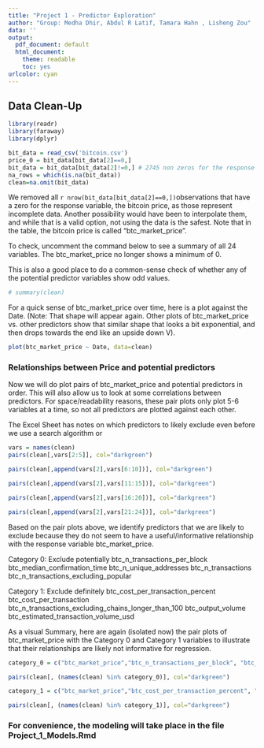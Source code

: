 ---
title: "Project 1 - Predictor Exploration"
author: "Group: Medha Dhir, Abdul R Latif, Tamara Hahn , Lisheng Zou"
data: ''
output:
  pdf_document: default
  html_document: 
    theme: readable
    toc: yes
urlcolor: cyan
---


## Data Clean-Up

```{r, show_col_types = FALSE}
library(readr)
library(faraway)
library(dplyr)

bit_data = read_csv('bitcoin.csv')
price_0 = bit_data[bit_data[2]==0,]
bit_data = bit_data[bit_data[2]!=0,] # 2745 non zeros for the response variable
na_rows = which(is.na(bit_data))
clean=na.omit(bit_data)
```
We removed all `r nrow(bit_data[bit_data[2]==0,])`observations that have a zero for the response variable, the bitcoin price, as those represent incomplete data. Another possibility would have been to interpolate them, and while that is a valid option, not using the data is the safest. Note that in the table, the bitcoin price is called "btc_market_price".

To check, uncomment the command below to see a summary of all 24 variables. The btc_market_price no longer shows a minimum of 0. 

This is also a good place to do a common-sense check of whether any of the potential predictor variables show odd values. 

```{r}
# summary(clean)
```


For a quick sense of btc_market_price over time, here is a plot against the Date. (Note: That shape will appear again. Other plots of btc_market_price vs. other predictors show that similar shape that looks a bit exponential, and then drops towards the end like an upside down V).

```{r}
plot(btc_market_price ~ Date, data=clean)
```

### Relationships between Price and potential predictors

Now we will do plot pairs of btc_market_price and potential predictors in order. This will also allow us to look at some correlations between predictors. For space/readability reasons, these pair plots only plot 5-6 variables at a time, so not all predictors are plotted against each other.

The Excel Sheet has notes on which predictors to likely exclude even before we use a search algorithm or 

```{r}
vars = names(clean)
pairs(clean[,vars[2:5]], col="darkgreen")
```



```{r}

pairs(clean[,append(vars[2],vars[6:10])], col="darkgreen")

```



```{r}
pairs(clean[,append(vars[2],vars[11:15])], col="darkgreen") 
```



```{r}
pairs(clean[,append(vars[2],vars[16:20])], col="darkgreen")
```

```{r}

pairs(clean[,append(vars[2],vars[21:24])], col="darkgreen")
```
Based on the pair plots above, we identify predictors that we are likely to exclude because they do not seem to have a useful/informative relationship with the response variable btc_market_price. 


Category 0: Exclude potentially
btc_n_transactions_per_block
btc_median_confirmation_time
btc_n_unique_addresses
btc_n_transactions
btc_n_transactions_excluding_popular

Category 1: Exclude definitely
btc_cost_per_transaction_percent
btc_cost_per_transaction
btc_n_transactions_excluding_chains_longer_than_100
btc_output_volume
btc_estimated_transaction_volume_usd


As a visual Summary, here are again (isolated now) the pair plots of btc_market_price with the Category 0 and Category 1 variables to illustrate that their relationships are likely not informative for regression.


```{r}
category_0 = c("btc_market_price","btc_n_transactions_per_block", "btc_n_unique_addresses", "btc_n_transactions","btc_n_transactions_excluding_popular")

pairs(clean[, (names(clean) %in% category_0)], col="darkgreen")

```



```{r}
category_1 = c("btc_market_price","btc_cost_per_transaction_percent", "btc_cost_per_transaction", "btc_n_transactions_excluding_chains_longer_than_100", "btc_output_volume", "btc_n_orphaned_blocks", "btc_median_confirmation_time")

pairs(clean[, (names(clean) %in% category_1)], col="darkgreen")
```

### For convenience, the modeling will take place in the file Project_1_Models.Rmd

